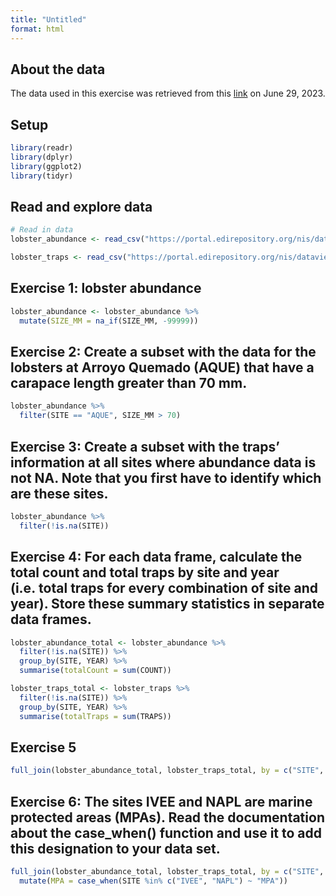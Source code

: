 ```yaml
---
title: "Untitled"
format: html
---
```


## About the data

The data used in this exercise was retrieved from this [link](https://portal.edirepository.org/nis/mapbrowse?packageid=knb-lter-sbc.77.8) on June 29, 2023.

## Setup

```r
library(readr)
library(dplyr)
library(ggplot2)
library(tidyr)
```

## Read and explore data

```r
# Read in data
lobster_abundance <- read_csv("https://portal.edirepository.org/nis/dataviewer?packageid=knb-lter-sbc.77.8&entityid=f32823fba432f58f66c06b589b7efac6")

lobster_traps <- read_csv("https://portal.edirepository.org/nis/dataviewer?packageid=knb-lter-sbc.77.8&entityid=66dd61c75bda17c23a3bce458c56ed84")
```

## Exercise 1: lobster abundance
```r
lobster_abundance <- lobster_abundance %>% 
  mutate(SIZE_MM = na_if(SIZE_MM, -99999))
```

## Exercise 2: Create a subset with the data for the lobsters at Arroyo Quemado (AQUE) that have a carapace length greater than 70 mm.
```r
lobster_abundance %>% 
  filter(SITE == "AQUE", SIZE_MM > 70)
```


## Exercise 3: Create a subset with the traps’ information at all sites where abundance data is not NA. Note that you first have to identify which are these sites.

```r
lobster_abundance %>% 
  filter(!is.na(SITE))
```


## Exercise 4: For each data frame, calculate the total count and total traps by site and year (i.e. total traps for every combination of site and year). Store these summary statistics in separate data frames.
```r
lobster_abundance_total <- lobster_abundance %>% 
  filter(!is.na(SITE)) %>% 
  group_by(SITE, YEAR) %>% 
  summarise(totalCount = sum(COUNT))

lobster_traps_total <- lobster_traps %>% 
  filter(!is.na(SITE)) %>% 
  group_by(SITE, YEAR) %>% 
  summarise(totalTraps = sum(TRAPS))
```


## Exercise 5
```r
full_join(lobster_abundance_total, lobster_traps_total, by = c("SITE", "YEAR"))
```


## Exercise 6: The sites IVEE and NAPL are marine protected areas (MPAs). Read the documentation about the case_when() function and use it to add this designation to your data set.

```r
full_join(lobster_abundance_total, lobster_traps_total, by = c("SITE", "YEAR")) %>% 
  mutate(MPA = case_when(SITE %in% c("IVEE", "NAPL") ~ "MPA"))
```